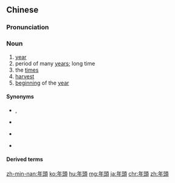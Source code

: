 {{also|年头}}
==Chinese==
{{zh-forms|s=年头}}

===Pronunciation===
{{zh-pron
|m=niántóu,er=y
|c=nin4 tau4
|h=pfs=ngièn-thèu
|mn=nî-thâu
|cat=n
}}

===Noun===
{{zh-noun}}

# [[year]] {{zh-mw|個}}
# period of many [[year]]s; long time {{zh-mw|個}}
# the [[times]] {{zh-mw|個}}
# [[harvest]] {{zh-mw|個}}
# [[beginning]] of the [[year]] {{zh-mw|個}}

====Synonyms====
* {{qualifier|year}} {{zh-l|年份}}, {{zh-l|年}}
* {{qualifier|the times}} {{zh-l|時代}}
* {{qualifier|harvest}} {{zh-l|年成}}
* {{qualifier|beginning of the year}} {{zh-l|年初}}

====Derived terms====
{{zh-der|這年頭}}

{{zh-cat|Time}}

[[zh-min-nan:年頭]]
[[ko:年頭]]
[[hu:年頭]]
[[mg:年頭]]
[[ja:年頭]]
[[chr:年頭]]
[[zh:年頭]]